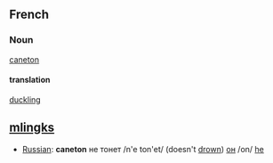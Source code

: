 ==French==

===Noun===
[[:fr:caneton|caneton]]

====translation====
[[duckling]]

==[[mlingk]]s==
*[[Russian]]: '''caneton''' не тонет /n'e ton'et/ (doesn't [[drown]]) [[он]] /on/ [[he]]